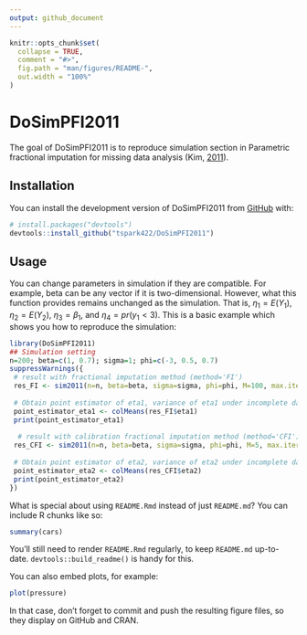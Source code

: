 ```yaml
---
output: github_document
---
```


<!-- README.md is generated from README.Rmd. Please edit that file -->

```r
knitr::opts_chunk$set(
  collapse = TRUE,
  comment = "#>",
  fig.path = "man/figures/README-",
  out.width = "100%"
)
```

# DoSimPFI2011

<!-- badges: start -->
<!-- badges: end -->

The goal of DoSimPFI2011 is to reproduce simulation section in Parametric fractional imputation for missing data analysis (Kim, [2011](https://doi.org/10.1093/biomet/asq073)).

## Installation

You can install the development version of DoSimPFI2011 from [GitHub](https://github.com/) with:

``` r
# install.packages("devtools")
devtools::install_github("tspark422/DoSimPFI2011")
```

## Usage

You can change parameters in simulation if they are compatible. For example, beta can be any vector if it is two-dimensional. However, what this function provides remains unchanged as the simulation. That is, $\eta_{1} = \mathit{E} \left( Y_{1} \right)$, $\eta_{2} = \mathit{E} \left( Y_{2} \right)$, $\eta_{3} = \beta_{1}$, and $\eta_{4} = pr\left( y_{1} < 3 \right)$.
This is a basic example which shows you how to reproduce the simulation:

```r
library(DoSimPFI2011)
## Simulation setting
n=200; beta=c(1, 0.7); sigma=1; phi=c(-3, 0.5, 0.7)
suppressWarnings({ 
 # result with fractional imputation method (method='FI')
 res_FI <- sim2011(n=n, beta=beta, sigma=sigma, phi=phi, M=100, max.iter=50, eps=1e-09, B=20, method='FI')
 
 # Obtain point estimator of eta1, variance of eta1 under incomplete data, variance of eta1 under complete data
 point_estimator_eta1 <- colMeans(res_FI$eta1)
 print(point_estimator_eta1)
 
  # result with calibration fractional imputation method (method='CFI')
 res_CFI <- sim2011(n=n, beta=beta, sigma=sigma, phi=phi, M=5, max.iter=50, eps=1e-09, B=20, method='CFI')
 
 # Obtain point estimator of eta2, variance of eta2 under incomplete data, variance of eta2 under complete data
 point_estimator_eta2 <- colMeans(res_CFI$eta2)
 print(point_estimator_eta2)
})
```

What is special about using `README.Rmd` instead of just `README.md`? You can include R chunks like so:

```r
summary(cars)
```

You'll still need to render `README.Rmd` regularly, to keep `README.md` up-to-date. `devtools::build_readme()` is handy for this.

You can also embed plots, for example:

```r
plot(pressure)
```

In that case, don't forget to commit and push the resulting figure files, so they display on GitHub and CRAN.
